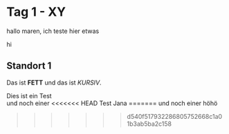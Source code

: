 # Tag 1 - XY

hallo maren, ich teste hier etwas

hi

## Standort 1

Das ist **FETT** und das ist *KURSIV*.

Dies ist ein Test  
und noch einer
<<<<<<< HEAD
Test Jana
=======
und noch einer höhö

>>>>>>> d540f517932286805752668c1a01b3ab5ba2c158
